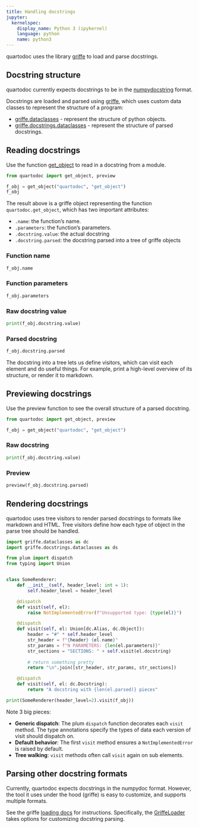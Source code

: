 ```yaml
---
title: Handling docstrings
jupyter:
  kernelspec:
    display_name: Python 3 (ipykernel)
    language: python
    name: python3
---
```


quartodoc uses the library [griffe](https://github.com/mkdocstrings/griffe) to load and parse docstrings.

## Docstring structure

quartodoc currently expects docstrings to be in the [numpydocstring](https://numpydoc.readthedocs.io/en/latest/format.html) format.

Docstrings are loaded and parsed using [griffe](https://mkdocstrings.github.io/griffe),
which uses custom data classes to represent the structure of a program:

- [griffe.dataclasses](https://mkdocstrings.github.io/griffe/reference/griffe/dataclasses/#griffe.dataclasses) - represent the structure of python objects.
- [griffe.docstrings.dataclasses](https://mkdocstrings.github.io/griffe/reference/griffe/docstrings/dataclasses/#griffe.docstrings.dataclasses) - represent the structure of parsed docstrings.



## Reading docstrings

Use the function [get_object](/api/#get_object) to read in a docstring from a module.


```python
from quartodoc import get_object, preview

f_obj = get_object("quartodoc", "get_object")
f_obj
```

The result above is a griffe object representing the function `quartodoc.get_object`,
which has two important attributes:

* `.name`: the function's name.
* `.parameters`: the function's parameters.
* `.docstring.value`: the actual docstring
* `.docstring.parsed`: the docstring parsed into a tree of griffe objects

### Function name

```python
f_obj.name
```

### Function parameters

```python
f_obj.parameters
```

### Raw docstring value

```python
print(f_obj.docstring.value)
```

### Parsed docstring

```python
f_obj.docstring.parsed
```

The docstring into a tree lets us define visitors, which can visit each element and
do useful things. For example, print a high-level overview of its structure, or render it to markdown.

## Previewing docstrings

Use the preview function to see the overall structure of a parsed docstring.

```python
from quartodoc import get_object, preview

f_obj = get_object("quartodoc", "get_object")
```

### Raw docstring


```python
print(f_obj.docstring.value)
```

### Preview


```python
preview(f_obj.docstring.parsed)
```

## Rendering docstrings

quartodoc uses tree visitors to render parsed docstrings to formats like markdown and HTML.
Tree visitors define how each type of object in the parse tree should be handled.

```python
import griffe.dataclasses as dc
import griffe.docstrings.dataclasses as ds

from plum import dispatch
from typing import Union


class SomeRenderer:
    def __init__(self, header_level: int = 1):
        self.header_level = header_level

    @dispatch
    def visit(self, el):
        raise NotImplementedError(f"Unsupported type: {type(el)}")

    @dispatch
    def visit(self, el: Union[dc.Alias, dc.Object]):
        header = "#" * self.header_level
        str_header = f"{header} {el.name}"
        str_params = f"N PARAMETERS: {len(el.parameters)}"
        str_sections = "SECTIONS: " + self.visit(el.docstring)
        
        # return something pretty
        return "\n".join([str_header, str_params, str_sections])

    @dispatch
    def visit(self, el: dc.Docstring):
        return "A docstring with {len(el.parsed)} pieces"

print(SomeRenderer(header_level=2).visit(f_obj))
```

Note 3 big pieces:

* **Generic dispatch**: The plum `dispatch` function decorates each `visit` method. The type annotations
  specify the types of data each version of visit should dispatch on.
* **Default behavior**: The first `visit` method ensures a `NotImplementedError` is raised by default.
* **Tree walking**: `visit` methods often call `visit` again on sub elements.


## Parsing other docstring formats

Currently, quartodoc expects docstrings in the numpydoc format.
However, the tool it uses under the hood (griffe) is easy to customize, and supports multiple formats.

See the griffe [loading docs](https://mkdocstrings.github.io/griffe/loading/) for instructions.
Specifically, the [GriffeLoader](https://mkdocstrings.github.io/griffe/reference/griffe/loader/#griffe.loader.GriffeLoader) takes options for customizing docstring parsing.

